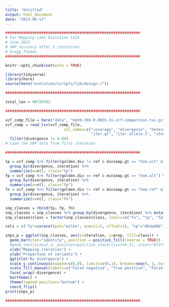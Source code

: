 ```yaml
---
title: "Untitled"
output: html_document
date: "2023-06-13"
---
```


```r

############################################################
# For Mapping sims Evolution talk
# June 2023
# SNP accuracy after 3 iterations
# Gregg Thomas
############################################################

knitr::opts_chunk$set(echo = TRUE)

library(tidyverse)
library(here)
source(here("evolution/scripts/lib/design.r"))

############################################################

total_len = 90720763

############################################################

vcf_comp_file = here("data", "mm39-30X-0.005h-3i-vcf-comparison.tsv.gz")
vcf_comp = read_tsv(vcf_comp_file, 
                          col_names=c("coverage", "divergence", "heterozygosity", "iteration", "chr", "pos", "ref", "golden.div", "prev.iter", 
                                      "iter.gt", "iter.allele.1", "iter.allele.2", "minimap.gt", "minimap.allele.1", "minimap.allele.2")) %>%
  filter(divergence != 0.00)
# Load the SNP data from first iteration

############################################################

```


```r

tp = vcf_comp %>% filter(golden.div != ref & minimap.gt == "hom.alt" & minimap.allele.1 == golden.div) %>% 
  group_by(divergence, iteration) %>% 
  summarize(n=n(), class="tp")
fp = vcf_comp %>% filter(golden.div == ref & minimap.gt == "hom.alt") %>% 
  group_by(divergence, iteration) %>% 
  summarize(n=n(), class="fp")
fn = vcf_comp %>% filter(golden.div != ref & minimap.gt == "hom.ref" & minimap.allele.1 == ref) %>% 
  group_by(divergence, iteration) %>% 
  summarize(n=n(), class="fn")

snp_classes = rbind(tp, fp, fn)
snp_classes = snp_classes %>% group_by(divergence, iteration) %>% mutate(total.sites = sum(n)) %>% mutate(prop = n / total.sites)
snp_classes$class = factor(snp_classes$class, levels=c("fn", "tp", "fp"))

cols = c("fp"=corecol(pal="wilke", numcol=1, offset=1), "tp"="#bda988", "fn"=corecol(pal="wilke", numcol=1))

snps_p = ggplot(snp_classes, aes(x=iteration, y=prop, fill=class)) +
  geom_bar(stat="identity", position = position_fill(reverse = TRUE)) +
  #geom_text(size=2.3, position=position_stack(vjust=0.5), color="#f2f2f2") +
  xlab("Mapping iteration") +
  ylab("Proportion of variants") +
  ggtitle("By divergence") +
  scale_y_continuous(expand=c(0,0), limits=c(0,1), breaks=seq(0, 1, by=0.2)) +
  scale_fill_manual(labels=c("False negative", "True positive", "False positive"), values=cols) +
  facet_wrap(~divergence) +
  bartheme() +
  theme(legend.position="bottom") +
  coord_flip()
print(snps_p)

############################################################

```

